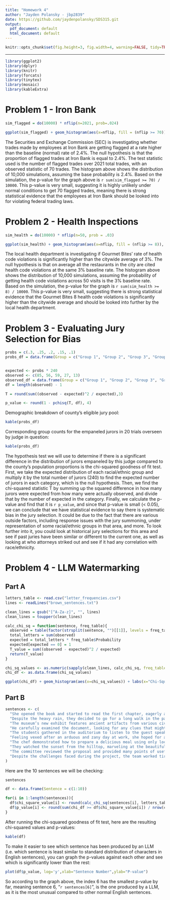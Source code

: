 ---
title: "Homework 4"
author: "Jayden Polansky - jbp2839"
date: https://github.com/jaydenpolansky/SDS315.git
output:
  pdf_document: default
  html_document: default
---

```{r global_options, echo=FALSE}
knitr::opts_chunk$set(fig.height=3, fig.width=4, warning=FALSE, tidy=TRUE, echo=FALSE, message=FALSE, options(scipen = 999), tidy.opts=list(width.cutoff=60))
```

---

```{r}
library(ggplot2)
library(dplyr)
library(knitr)
library(forcats)
library(tinytex)
library(mosaic)
library(kableExtra)

```


# **Problem 1 - Iron Bank**

```{r, fig.width=7, fig.height=4}
sim_flagged = do(10000) * nflip(n=2021, prob=.024)

ggplot(sim_flagged) + geom_histogram(aes(x=nflip, fill = (nflip >= 70)), binwidth = 1) + scale_fill_manual(values = c("TRUE" = "blue")) + guides(fill = "none") + theme_minimal() + labs(x="Number of Flagged Trades", y="Count", title="10,000 Simulations of How Many Trades Were Flagged by SEC's Detection \nAlgorithm Out of 2021 Trades (Assuming 2.4% Baseline Rate)")
```

The Securities and Exchange Commission (SEC) is investigating whether trades made by employees at Iron Bank are getting flagged at a rate higher than the baseline (normal) rate of 2.4%. The null hypothesis is that the proportion of flagged trades at Iron Bank is equal to 2.4%. The test statistic used is the number of flagged trades over 2021 total trades, with an observed statistic of 70 trades. The histogram above shows the distribution of 10,000 simulations, assuming the base probability is 2.4%. Based on the simulation, the p-value for the graph above is `r sum(sim_flagged >= 70) / 10000`. This p-value is very small, suggesting it is highly unlikely under normal conditions to get 70 flagged trades, meaning there is strong statistical evidence that the employees at Iron Bank should be looked into for violating federal trading laws.







\newpage





# **Problem 2 - Health Inspections**

```{r, fig.width=7, fig.height=4}
sim_health = do(10000) * nflip(n=50, prob = .03)

ggplot(sim_health) + geom_histogram(aes(x=nflip, fill = (nflip >= 8)), binwidth = 1, center=.5) + scale_x_continuous(breaks=seq(0, 9, by = 1), limits = c(0, 9)) + theme_minimal() + scale_fill_manual(values = c("TRUE" = "blue")) + guides(fill = "none") + labs(x="Number of Health Code Violations", y="Count", title="10,000 Simulations of Expected Health Code Violations Over 50 Inspections \n(Assuming 3% Baseline Rate)")
```

The local health department is investigating if Gourmet Bites' rate of health code violations is significantly higher than the citywide average of 3%. The null hypothesis is that on average all the restaurants in the city are cited health code violations at the same 3% baseline rate. The histogram above shows the distribution of 10,000 simulations, assuming the probability of getting health code violations across 50 visits is the 3% baseline rate. Based on the simulation, the p-value for the graph is `r sum(sim_health >= 8) / 10000`. This p-value is very small, suggesting there is strong statistical evidence that the Gourmet Bites 8 health code violations is significantly higher than the citywide average and should be looked into further by the local health department.






\newpage


# **Problem 3 - Evaluating Jury Selection for Bias**

```{r, fig.width=7, fig.height=4}
probs = c(.3, .25, .2, .15, .1)
probs_df = data.frame(Group = c("Group 1", "Group 2", "Group 3", "Group 4", "Group 5"), Percentage = c("30%", "25%", "20%", "15%", "10%"))


expected <- probs * 240
observed <- c(85, 56, 59, 27, 13)
observed_df = data.frame(Group = c("Group 1", "Group 2", "Group 3", "Group 4", "Group 5"), Count = observed)
df = length(observed) - 1

T = round(sum((observed - expected)^2 / expected),3)

p_value <- round(1 - pchisq(T, df), 4)
```

Demographic breakdown of county's eligible jury pool:
```{r}
kable(probs_df)
```

Corresponding group counts for the empaneled jurors in 20 trials overseen by judge in question:
```{r}
kable(probs_df)
```

The hypothesis test we will use to determine if there is a significant difference in the distribution of jurors empaneled by this judge compared to the county's population proportions is the chi-squared goodness of fit test. First, we take the expected distribution of each racial/ethnic group and multiply it by the total number of jurors (240) to find the expected number of jurors in each category, which is the null hypothesis. Then, we find the chi-squared statistic T by summing up the squared difference in how many jurors were expected from how many were actually observed, and divide that by the number of expected in the category. Finally, we calculate the p-value and find that it is `r p_value`, and since that p-value is small (< 0.05), we can conclude that we have statistical evidence to say there is systematic bias in the jury selection. It could be due to the fact that there are various outside factors, including response issues with the jury summoning, under representation of some racial/ethnic groups in that area, and more. To look further into it, you could look at historical jury selections for this area and see if past juries have been similar or different to the current one, as well as looking at who attorneys striked out and see if it had any correlation with race/ethnicity. 





\newpage






# **Problem 4 - LLM Watermarking**



## **Part A**
```{r, fig.width=7, fig.height=4}
letters_table <- read.csv("letter_frequencies.csv")
lines <- readLines("brown_sentences.txt")

clean_lines = gsub("[^A-Za-z]", "", lines)
clean_lines = toupper(clean_lines)

calc_chi_sq = function(sentence, freq_table){
  observed = table(factor(strsplit(sentence, "")[[1]], levels = freq_table$Letter))
  total_letters = sum(observed)
  expected = total_letters * freq_table$Probability
  expected[expected == 0] = 1
  T_value = sum((observed - expected)^2 / expected)
  return(T_value)
}

chi_sq_values <- as.numeric(sapply(clean_lines, calc_chi_sq, freq_table = letters_table))
chi_df <- as.data.frame(chi_sq_values)

ggplot(chi_df) + geom_histogram(aes(x=chi_sq_values)) + labs(x="Chi-Squared Values",y="Count",title="Null Distribution of Chi-Squared Statistic Across English Sentences")
```





## **Part B**
```{r, fig.width=7, fig.height=4}

sentences <- c(
  "She opened the book and started to read the first chapter, eagerly anticipating what might come next.",
  "Despite the heavy rain, they decided to go for a long walk in the park, crossing the main avenue by the fountain in the center.",
  "The museum’s new exhibit features ancient artifacts from various civilizations around the world.",
  "He carefully examined the document, looking for any clues that might help solve the mystery.",
  "The students gathered in the auditorium to listen to the guest speaker’s inspiring lecture.",
  "Feeling vexed after an arduous and zany day at work, she hoped for a peaceful and quiet evening at home, cozying up after a quick dinner with some TV, or maybe a book on her upcoming visit to Auckland.",
  "The chef demonstrated how to prepare a delicious meal using only locally sourced ingredients, focusing mainly on some excellent dinner recipes from Spain.",
  "They watched the sunset from the hilltop, marveling at the beautiful array of colors in the sky.",
  "The committee reviewed the proposal and provided many points of useful feedback to improve the project’s effectiveness.",
  "Despite the challenges faced during the project, the team worked tirelessly to ensure its successful completion, resulting in a product that exceeded everyone’s expectations."
)
```

Here are the 10 sentences we will be checking: 
```{r}
sentences
```




```{r}
df <- data.frame(Sentence = c(1:10))

for(i in 1:length(sentences)){
  df$chi_square_value[i] <- round(calc_chi_sq(sentences[i], letters_table),3)
  df$p_value[i] <- round(sum(chi_df >= df$chi_square_value[i]) / nrow(chi_df),3)
}
```

\newpage

After running the chi-squared goodness of fit test, here are the resulting chi-squared values and p-values:
```{r}
kable(df)
```

To make it easier to see which sentence has been produced by an LLM (i.e. which sentence is least similar to standard distribution of characters in English sentences), you can graph the p-values against each other and see which is significantly lower than the rest:

```{r, fig.width=7, fig.height=4}
plot(df$p_value, log='y',xlab="Sentence Number",ylab="P-value")
```
So according to the graph above, the index 6 has the smallest p-value by far, meaning sentence 6, "`r sentences[6]`", is the one produced by a LLM, as it is the most unusual compared to other normal English sentences. 







